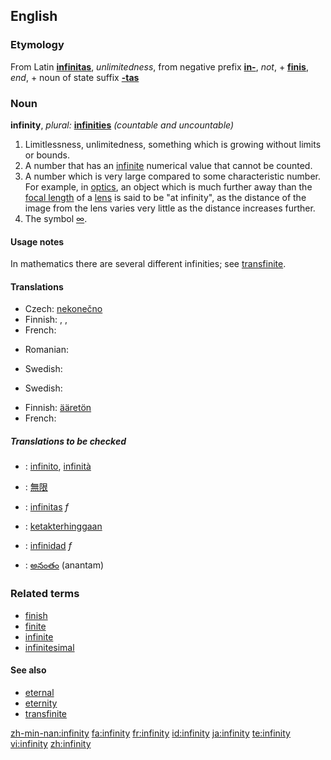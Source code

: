 ==English==

===Etymology===
From Latin '''[[infinitas]]''', ''unlimitedness'', from negative prefix '''[[in-]]''', ''not'', + '''[[finis]]''', ''end'', + noun of state suffix '''[[-tas]]'''

===Noun===
'''infinity''',  ''plural:'' '''[[infinities]]''' ''(countable and uncountable)''

# Limitlessness, unlimitedness, something which is growing without limits or bounds.
# A number that has an [[infinite]] numerical value that cannot be counted.
# A number which is very large compared to some characteristic number.  For example, in [[optics]], an object which is much further away than the [[focal length]] of a [[lens]] is said to be "at infinity", as the distance of the image from the lens varies very little as the distance increases further.
# The symbol [[∞]].

====Usage notes====
In mathematics there are several different infinities; see [[transfinite]].

====Translations====
{{trans-top|Limitlessness, unlimitedness, something which is growing without limits or bounds}}
* Czech: [[nekonečno]] {{n}}
* Finnish: {{t|fi|loputtomuus}}, {{t|fi|äärettömyys}}, {{t|fi|rajattomuus}}
* French: {{t|fr|infinité|f}}
{{trans-mid}}
* Romanian: {{t|ro|infinitate|f}}
{{trans-bottom}}

{{trans-top|A number that has an infinite, uncountable numerical value}}
* Swedish: {{t|sv|oändlighet|c}}
{{trans-mid}}
{{trans-bottom}}

{{trans-top|A number which is very large compared to some characteristic number}}
* Swedish: {{t|sv|oändlighet|c}}
{{trans-mid}}
{{trans-bottom}}

{{trans-top|The symbol ∞}}
* Finnish: [[ääretön]]
* French: {{t|fr|infini|m}}
{{trans-mid}}
{{trans-bottom}}

=====Translations to be checked=====
{{checktrans}}
{{top}}
* {{ttbc|Italian}}: [[infinito]], [[infinità]]
* {{ttbc|Japanese}}: [[無限]]
* {{ttbc|Latin}}: [[infinitas]] ''f''
{{mid}}
* {{ttbc|Malay}}: [[ketakterhinggaan]]
* {{ttbc|Spanish}}: [[infinidad]] ''f''
* {{ttbc|Telugu}}: [[అనంతం]] (anantam)
{{bottom}}

===Related terms===
* [[finish]]
* [[finite]]
* [[infinite]]
* [[infinitesimal]]

====See also====
* [[eternal]]
* [[eternity]]
* [[transfinite]]

[[zh-min-nan:infinity]]
[[fa:infinity]]
[[fr:infinity]]
[[id:infinity]]
[[ja:infinity]]
[[te:infinity]]
[[vi:infinity]]
[[zh:infinity]]
